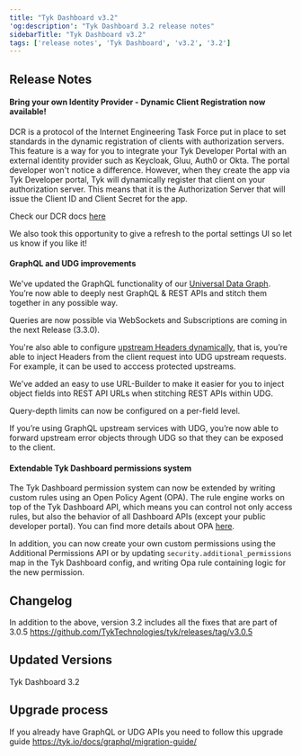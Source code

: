 ```yaml
---
title: "Tyk Dashboard v3.2"
'og:description': "Tyk Dashboard 3.2 release notes"
sidebarTitle: "Tyk Dashboard v3.2"
tags: ['release notes', 'Tyk Dashboard', 'v3.2', '3.2']
---
```


## Release Notes

#### Bring your own Identity Provider - Dynamic Client Registration now available!

DCR is a protocol of the Internet Engineering Task Force put in place to set standards in the dynamic registration of clients with authorization servers. This feature is a way for you to integrate your Tyk Developer Portal with an external identity provider such as Keycloak, Gluu, Auth0 or Okta. 
The portal developer won't notice a difference. However, when they create the app via Tyk Developer portal, Tyk will dynamically register that client on your authorization server. This means that it is the Authorization Server that will issue the Client ID and Client Secret for the app.

Check our DCR docs [here](/5.6/tyk-developer-portal/tyk-portal-classic/dynamic-client-registration)

We also took this opportunity to give a refresh to the portal settings UI so let us know if you like it! 

#### GraphQL and UDG improvements

We've updated the GraphQL functionality of our [Universal Data Graph](/5.6/universal-data-graph). You’re now able to deeply nest GraphQL & REST APIs and stitch them together in any possible way.

Queries are now possible via WebSockets and Subscriptions are coming in the next Release (3.3.0).

You're also able to configure [upstream Headers dynamically](/5.6/universal-data-graph/udg-getting-started/header-forwarding), that is, you’re able to inject Headers from the client request into UDG upstream requests. For example, it can be used to acccess protected upstreams. 

We've added an easy to use URL-Builder to make it easier for you to inject object fields into REST API URLs when stitching REST APIs within UDG.

Query-depth limits can now be configured on a per-field level.

If you’re using GraphQL upstream services with UDG, you’re now able to forward upstream error objects through UDG so that they can be exposed to the client.


#### Extendable Tyk Dashboard permissions system

The Tyk Dashboard permission system can now be extended by writing custom rules using an Open Policy Agent (OPA). The rule engine works on top of the Tyk Dashboard API, which means you can control not only access rules, but also the behavior of all Dashboard APIs (except your public developer portal). You can find more details about OPA [here](/5.6/content/tyk-dashboard/open-policy-agent.md).

In addition, you can now create your own custom permissions using the Additional Permissions API or by updating `security.additional_permissions` map in the Tyk Dashboard config, and writing Opa rule containing logic for the new permission.

## Changelog

In addition to the above, version 3.2 includes all the fixes that are part of 3.0.5
https://github.com/TykTechnologies/tyk/releases/tag/v3.0.5

## Updated Versions
Tyk Dashboard 3.2

## Upgrade process
If you already have GraphQL or UDG APIs you need to follow this upgrade guide https://tyk.io/docs/graphql/migration-guide/
